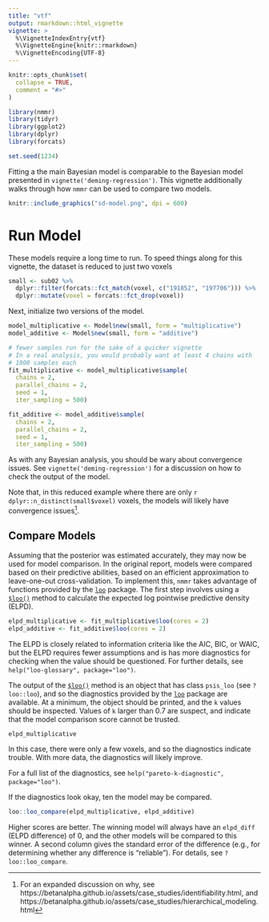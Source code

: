 ```yaml
---
title: "vtf"
output: rmarkdown::html_vignette
vignette: >
  %\VignetteIndexEntry{vtf}
  %\VignetteEngine{knitr::rmarkdown}
  %\VignetteEncoding{UTF-8}
---
```


```r
knitr::opts_chunk$set(
  collapse = TRUE,
  comment = "#>"
)
```


```r
library(nmmr)
library(tidyr)
library(ggplot2)
library(dplyr)
library(forcats)

set.seed(1234)
```

Fitting a the main Bayesian model is comparable to the Bayesian model presented in `vignette('deming-regression')`. This vignette additionally walks through how `nmmr` can be used to compare two models. 

```r
knitr::include_graphics("sd-model.png", dpi = 600)
```


# Run Model

These models require a long time to run. To speed things along for this vignette, the dataset is reduced to just two voxels

```r
small <- sub02 %>%
  dplyr::filter(forcats::fct_match(voxel, c("191852", "197706"))) %>%
  dplyr::mutate(voxel = forcats::fct_drop(voxel))
```

Next, initialize two versions of the model.

```r
model_multiplicative <- Model$new(small, form = "multiplicative")
model_additive <- Model$new(small, form = "additive")
```


```r

# fewer samples run for the sake of a quicker vignette
# In a real analysis, you would probably want at least 4 chains with 
# 1000 samples each
fit_multiplicative <- model_multiplicative$sample(
  chains = 2, 
  parallel_chains = 2, 
  seed = 1,
  iter_sampling = 500)

fit_additive <- model_additive$sample(
  chains = 2, 
  parallel_chains = 2, 
  seed = 1,
  iter_sampling = 500)
```

As with any Bayesian analysis, you should be wary about convergence issues. See `vignette('deming-regression')` for a discussion on how to check the output of the model.

Note that, in this reduced example where there are only `r dplyr::n_distinct(small$voxel)` voxels, the models will likely have convergence issues^[For an expanded discussion on why, see https://betanalpha.github.io/assets/case_studies/identifiability.html, and https://betanalpha.github.io/assets/case_studies/hierarchical_modeling.html]. 

## Compare Models

Assuming that the posterior was estimated accurately, they may now be used for model comparison. In the original report, models were compared based on their predictive abilities, based on an efficient approximation to leave-one-out cross-validation. To implement this, `nmmr` takes advantage of functions provided by the [`loo`](https://mc-stan.org/loo/) package. The first step involves using a [`$loo()`](https://psadil.github.io/nmmr/reference/ModelMCMC.html#method-loo) method to calculate the expected log pointwise predictive density (ELPD). 

```r
elpd_multiplicative <- fit_multiplicative$loo(cores = 2)
elpd_additive <- fit_additive$loo(cores = 2)
```

The ELPD is closely related to information criteria like the AIC, BIC, or WAIC, but the ELPD requires fewer assumptions and is has more diagnostics for checking when the value should be questioned. For further details, see `help("loo-glossary", package="loo")`. 

The output of the [`$loo()`](https://psadil.github.io/nmmr/reference/ModelMCMC.html#method-loo) method is an object that has class `psis_loo` (see `?loo::loo`), and so the diagnostics provided by the [`loo`](https://mc-stan.org/loo/) package are available. At a minimum, the object should be printed, and the `k` values should be inspected. Values of `k` larger than 0.7 are suspect, and indicate that the model comparison score cannot be trusted.

```r
elpd_multiplicative
```

In this case, there were only a few voxels, and so the diagnostics indicate trouble. With more data, the diagnostics will likely improve.

For a full list of the diagnostics, see `help("pareto-k-diagnostic", package="loo")`. 

If the diagnostics look okay, ten the model may be compared. 

```r
loo::loo_compare(elpd_multiplicative, elpd_additive)
```

Higher scores are better. The winning model will always have an `elpd_diff` (ELPD difference) of 0, and the other models will be compared to this winner. A second column gives the standard error of the difference (e.g., for determining whether any difference is "reliable"). For details, see `?loo::loo_compare`.


